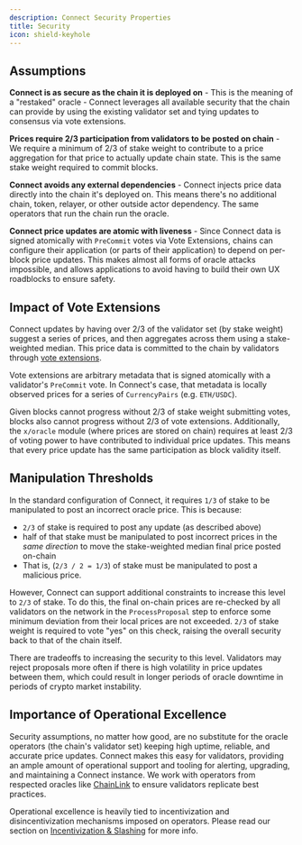 ```yaml
---
description: Connect Security Properties
title: Security
icon: shield-keyhole
---
```


## Assumptions

**Connect is as secure as the chain it is deployed on** - This is the meaning of a "restaked" oracle - Connect leverages all available
security that the chain can provide by using the existing validator set and tying updates to consensus via vote extensions.

**Prices require 2/3 participation from validators to be posted on chain** - We require a minimum of 2/3 of stake weight to contribute
to a price aggregation for that price to actually update chain state. This is the same stake weight required to commit blocks.

**Connect avoids any external dependencies** - Connect injects price data directly into the chain it's deployed on. This means there's no
additional chain, token, relayer, or other outside actor dependency. The same operators that run the chain run the oracle.

**Connect price updates are atomic with liveness** - Since Connect data is signed atomically with `PreCommit` votes via Vote Extensions, chains can
configure their application (or parts of their application) to depend on per-block price updates. This makes almost all forms of oracle attacks impossible,
and allows applications to avoid having to build their own UX roadblocks to ensure safety.

## Impact of Vote Extensions

Connect updates by having over 2/3 of the validator set (by stake weight) suggest a series of prices, and then aggregates across
them using a stake-weighted median. This price data is committed to the chain by validators through [vote extensions](https://docs.cosmos.network/main/build/abci/vote-extensions).

Vote extensions are arbitrary metadata that is signed atomically with a validator's `PreCommit` vote. In Connect's case, that metadata is
locally observed prices for a series of `CurrencyPairs` (e.g. `ETH/USDC`).

Given blocks cannot progress without 2/3 of stake weight submitting votes, blocks also cannot progress without 2/3 of vote extensions.
Additionally, the `x/oracle` module (where prices are stored on chain) requires at least 2/3 of voting power to have contributed to individual
price updates. This means that every price update has the same participation as block validity itself.

## Manipulation Thresholds

In the standard configuration of Connect, it requires `1/3` of stake to be manipulated to post an incorrect oracle price. This is because:

- `2/3` of stake is required to post any update (as described above)
- half of that stake must be manipulated to post incorrect prices in the _same direction_ to move the stake-weighted median final price posted on-chain
- That is, (`2/3 / 2 = 1/3`) of stake must be manipulated to post a malicious price.

However, Connect can support additional constraints to increase this level to `2/3` of stake. To do this, the final on-chain prices are re-checked by all validators on the network in the `ProcessProposal` step to enforce some minimum deviation from their local prices are not exceeded. `2/3` of stake weight is required to vote "yes" on this check, raising the overall security back to that of the chain itself.

There are tradeoffs to increasing the security to this level. Validators may reject proposals more often if there is high volatility in price updates between them, which could result in longer periods of oracle downtime in periods of crypto market instability.

## Importance of Operational Excellence

Security assumptions, no matter how good, are no substitute for the oracle operators (the chain's validator set) keeping high uptime, reliable, and accurate price updates. Connect makes this easy for validators, providing an ample amount of operational support and tooling for alerting, upgrading, and maintaining a Connect instance. We work with operators from respected oracles like [ChainLink](https://chain.link/) to ensure validators replicate best practices.

Operational excellence is heavily tied to incentivization and disincentivization mechanisms imposed on operators. Please read our section on [Incentivization & Slashing](/slashing) for more info.
